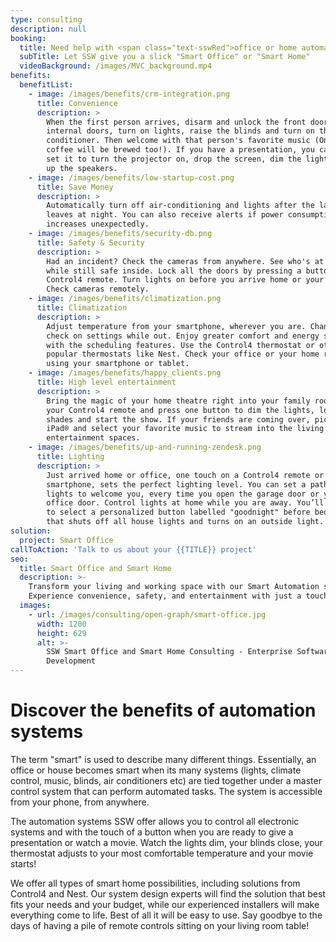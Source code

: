 ```yaml
---
type: consulting
description: null
booking:
  title: Need help with <span class="text-sswRed">office or home automation</span>?
  subTitle: Let SSW give you a slick "Smart Office" or "Smart Home"
  videoBackground: /images/MVC_background.mp4
benefits:
  benefitList:
    - image: /images/benefits/crm-integration.png
      title: Convenience
      description: >
        When the first person arrives, disarm and unlock the front door, unlock
        internal doors, turn on lights, raise the blinds and turn on the air
        conditioner. Then welcome with that person's favorite music (One day the
        coffee will be brewed too!). If you have a presentation, you can even
        set it to turn the projector on, drop the screen, dim the light and turn
        up the speakers.
    - image: /images/benefits/low-startup-cost.png
      title: Save Money
      description: >
        Automatically turn off air-conditioning and lights after the last person
        leaves at night. You can also receive alerts if power consumption
        increases unexpectedly.
    - image: /images/benefits/security-db.png
      title: Safety & Security
      description: >
        Had an incident? Check the cameras from anywhere. See who's at the door
        while still safe inside. Lock all the doors by pressing a button on your
        Control4 remote. Turn lights on before you arrive home or your office.
        Check cameras remotely.
    - image: /images/benefits/climatization.png
      title: Climatization
      description: >
        Adjust temperature from your smartphone, wherever you are. Change or
        check on settings while out. Enjoy greater comfort and energy savings
        with the scheduling features. Use the Control4 thermostat or other
        popular thermostats like Nest. Check your office or your home remotely,
        using your smartphone or tablet.
    - image: /images/benefits/happy_clients.png
      title: High level entertainment
      description: >
        Bring the magic of your home theatre right into your family room! Grab
        your Control4 remote and press one button to dim the lights, lower the
        shades and start the show. If your friends are coming over, pick up your
        iPad® and select your favorite music to stream into the living room and
        entertainment spaces.
    - image: /images/benefits/up-and-running-zendesk.png
      title: Lighting
      description: >
        Just arrived home or office, one touch on a Control4 remote or your
        smartphone, sets the perfect lighting level. You can set a path of
        lights to welcome you, every time you open the garage door or your main
        office door. Control lights at home while you are away. You’ll be able
        to select a personalized button labelled "goodnight" before bedtime,
        that shuts off all house lights and turns on an outside light.
solution:
  project: Smart Office
callToAction: 'Talk to us about your {{TITLE}} project'
seo:
  title: Smart Office and Smart Home
  description: >-
    Transform your living and working space with our Smart Automation solutions.
    Experience convenience, safety, and entertainment with just a touch.
  images:
    - url: /images/consulting/open-graph/smart-office.jpg
      width: 1200
      height: 629
      alt: >-
        SSW Smart Office and Smart Home Consulting - Enterprise Software
        Development
---
```


# Discover the benefits of **automation systems**

<VideoEmbed url="https://www.youtube.com/watch?v=Mmo5YQbVxH4" />

The term "smart" is used to describe many different things. Essentially, an office or house becomes smart when its many systems (lights, climate control, music, blinds, air conditioners etc) are tied together under a master control system that can perform automated tasks. The system is accessible from your phone, from anywhere.

The automation systems SSW offer allows you to control all electronic systems and with the touch of a button when you are ready to give a presentation or watch a movie. Watch the lights dim, your blinds close, your thermostat adjusts to your most comfortable temperature and your movie starts!

We offer all types of smart home possibilities, including solutions from Control4 and Nest. Our system design experts will find the solution that best fits your needs and your budget, while our experienced installers will make everything come to life. Best of all it will be easy to use. Say goodbye to the days of having a pile of remote controls sitting on your living room table!
